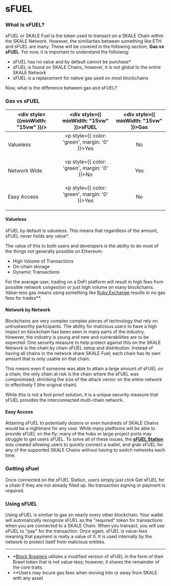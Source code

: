 # sFUEL

### What is sFUEL?

sFUEL or SKALE Fuel is the token used to transact on a SKALE Chain within the SKALE Network. However, the similiarties between something like ETH and sFUEL are many. These will be covered in the following section, **Gas vs sFUEL**. For now, it is important to understand the folloiwng:

- sFUEL has no value and by default cannot be purchase*
- sFUEL is found on SKALE Chains, however, it is not global to the entire SKALE Network
- sFUEL is a replacement for native gas used on most blockchains

Now, what is the difference between gas and sFUEL?

### Gas vs sFUEL

| <div style={{minWidth: "15vw" }}/> | <div style={{ minWidth: "15vw" }}>sFUEL</div>      | <div style={{  minWidth: "15vw" }}>Gas</div>  |
|------------------------------------|:--------------------------------------------------:|:---------------------------------------------:|
| Valueless                          | <p style={{ color: 'green', margin: '0' }}>Yes</p> | No                                            |
| Network Wide                       | <p style={{ color: 'green', margin: '0' }}>No </p> | Yes                                           |
| Easy Access                        | <p style={{ color: 'green', margin: '0' }}>Yes</p> | No                                            |

#### Valueless
sFUEL by default is valueless. This means that regardless of the amount, sFUEL never holds any value*.

The value of this to both users and developers is the ability to do most of the things not generally possible on Ethereum:

- High Volume of Transactions
- On-chain storage
- Dynamic Transactions

For the average user, trading on a DeFi platform will result in high fees from possible network congestion or just high volume on many blockchains. Value-less gas means using something like [Ruby.Exchange](https://ruby.exchange) results in no gas fees for trades**.

#### Network by Network

Blockchains are very complex complex pieces of technology that rely on untrustworthy participants. The ability for malicious users to have a high impact on blockchain has been seen in many parts of the industry. However, the industry is young and new and vulnerabilities are to be expected. One security measure to help protect against this on the SKALE Network is the chain by chain sFUEL setup and distribution. Instead of having all chains in the network share SKALE Fuel; each chain has its own amount that is only usable on that chain. 

This means even if someone was able to attain a large amount of sFUEL on a chain; the only chain at risk is the chain where the sFUEL was compromised; shrinking the size of the attack vector on the entire network to effectively 1 (the original chain).

While this is not a fool proof solution, it is a unique security measure that sFUEL provides the interconnected multi-chain network.

#### Easy Access

Attaining sFUEL to potentially dozens or even hundreds of SKALE Chains would be a nightmare for any user. While many platforms will be able to provide sFUEL on the fly; many of the hubs or large project ports may struggle to get users sFUEL. To solve all of these issues, the [**sFUEL Station**](https://sfuel.dirtroad.dev) was created allowing users to quickly connect a wallet, and grab sFUEL for any of the supported SKALE Chains without having to switch networks each time. 

### Getting sFuel

Once connected on the sFUEL Station, users simply just click Get sFUEL for a chain if they are not already filled up. No transaction signing or payment is required.

### Using sFUEL

Using sFUEL is similiar to gas on nearly every other blockchain. Your wallet will automatically recognize sFUEL as the "required" token for transactions when you are connected to a SKALE Chain. When you transact, you will use sFUEL to "pay" for the transaction. Once again, sFUEL is value-less meaning that payment is really a value of 0. It is used internally by the network to protect itself from malicious entities. 

---
* *[Block Brawlers](https://blockbrawlers.com) utilizes a modified version of sFUEL in the form of their Brawl token that is not value-less; however, it shares the remainder of the core traits.
* **Users may incure gas fees when moving into or away from SKALE with any asset
